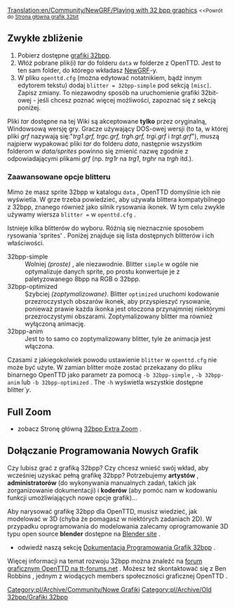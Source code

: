 [[Translation:en/Community/NewGRF/Playing with 32 bpp graphics]]
{{pl/Tłumaczenie|oryg. = en/Community/NewGRF/Playing with 32 bpp graphics
|z     = en
|na    = pl
|Postępy = 30}}
<small><<Powrót do [[pl/Archive/Old 32bpp/Rozwój Grafiki 32bpp|Strona główna grafik 32bit]]</small>
{{pl/Zgodne Wersje|0.6|align="right"}}

==Zwykłe zbliżenie==
# Pobierz dostępne  [[pl/Archive/Old 32bpp/Lista do pobrania 32bpp tary|grafiki 32bpp]].
# Włóż pobrane plik(i) ''tar'' do folderu <code>data</code> w folderze z OpenTTD. Jest to ten sam folder, do którego wkładasz [[pl/Manual/NewGRF|NewGRF]]-y.
# W pliku <code>openttd.cfg</code> (można edytować notatnikiem, bądź innym edytorem tekstu) dodaj <code>blitter = 32bpp-simple</code> pod sekcją <code>[misc]</code>. Zapisz zmiany. To niezawodny sposób na uruchomienie grafiki 32bit-owej - jeśli chcesz poznać więcej możliwości, zapoznać się z sekcją poniżej.

Pliki ''tar'' dostępne na tej Wiki są akceptowane '''tylko''' przez oryginalną, Windowsową wersję gry. Gracze używający DOS-owej wersji (to ta, w której pliki ''grf'' nazywają się:"''trg1.grf, trgc.grf, trgh.grf, trgi.grf'' i ''trgt.grf''"), muszą najpierw wypakować pliki ''tar'' do folderu ''data'', następnie wszystkim folderom w ''data/sprites'' powinno się zmienić nazwę zgodnie z odpowiadającymi plikami ''grf'' (np. ''trg1r'' na ''trg1'', ''trghr'' na ''trgh'' itd.).

===Zaawansowane opcje blitteru===

Mimo że masz sprite 32bpp w katalogu <code>data</code> , OpenTTD domyślnie ich nie wyświetla. W grze trzeba powiedzieć, aby używała blittera kompatybilnego z 32bpp, znanego również jako silnik rysowania ikonek. W tym celu zwykle używamy wiersza <code>blitter =</code> w <code>openttd.cfg</code> .
    
Istnieje kilka blitterów do wyboru. Różnią się nieznacznie sposobem rysowania 'sprites' . Poniżej znajduje się lista dostępnych blitterów i ich właściwości.

;32bpp-simple
:Wolniej ''(proste)'' , ale niezawodnie. Blitter <code>simple</code> w ogóle nie optymalizuje danych sprite, po prostu konwertuje je z paletyzowanego 8bpp na RGB o 32bpp.
;32bpp-optimized
:Szybciej ''(zoptymalizowane)''. Blitter <code>optimized</code> uruchomi kodowanie przezroczystych obszarów ikonek, aby przyspieszyć rysowanie, ponieważ prawie każda ikonka jest otoczona przynajmniej niektórymi przezroczystymi obszarami. Zoptymalizowany blitter ma również wyłączoną animację.
;32bpp-anim
:Jest to to samo co zoptymalizowany blitter, tyle że animacja jest włączona.

Czasami z jakiegokolwiek powodu ustawienie <code>blitter</code> w <code>openttd.cfg</code> nie może być użyte. W zamian blitter może zostać przekazany do pliku binarnego OpenTTD jako parametr za pomocą  <code>-b 32bpp-simple</code> , <code>-b 32bpp-anim</code> lub <code>-b 32bpp-optimized</code> . The <code>-h</code> wyświetla wszystkie dostępne blitter''`y''.

==Full Zoom==

* zobacz Stronę główną [[pl/Community/NewGRF/Rozgrywka z grafiką 32 bpp|32bpp Extra Zoom]] .


==Dołączanie Programowania Nowych Grafik==

Czy lubisz grać z grafiką 32bpp? Czy chcesz wnieść swój wkład, aby wcześniej uzyskać pełną grafikę 32bpp? Potrzebujemy '''artystów''' , '''administratorów''' (do wykonywania manualnych zadań, takich jak zorganizowanie dokumentacji) i '''koderów''' (aby pomóc nam w kodowaniu funkcji umożliwiających nowe opcje grafik)...

Aby narysować grafikę 32bpp dla OpenTTD, musisz wiedzieć, jak modelować w 3D (chyba że pomagasz w niektórych zadaniach 2D). W przypadku oprogramowania do modelowania zalecamy oprogramowanie 3D typu open source '''blender''' dostępne na [http://blender.org Blender site] .

* odwiedź naszą sekcję [[pl/Archive/Old 32bpp/Dokumentacja Rozwijania Grafik 32bpp|Dokumentacja Programowania Grafik 32bpp]] .

Więcej informacji na temat rozwoju 32bpp można znaleźć na [http://www.tt-forums.net/viewforum.php?f=36 forum graficznym OpenTTD na tt-forums.net] . Możesz też skontaktować się z  Ben Robbins , jednym z wiodących members społeczności graficznej OpenTTD .


<!--{{Navbox Graphics Development}}-->{{pl/Archive/Old 32bpp/Navbox Programowanie grafik}}

<!--[[Category:New Graphics]][[Category:32bpp Graphics]]-->[[Category:pl/Archive/Community/Nowe Grafiki]][[Category:pl/Archive/Old 32bpp/Grafiki 32bpp]]